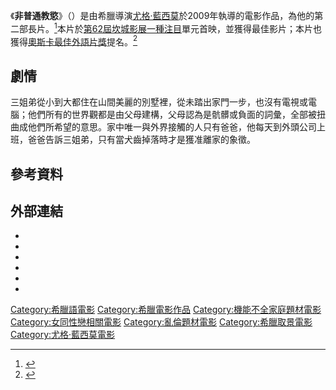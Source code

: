 {{noteTA
|G1=Movie
|1=zh-hant:非普通教慾;zh-cn:狗牙;
|2=zh-hant:尤格;zh-cn:欧格斯;
|3=zh-hant:藍西莫;zh-cn:兰斯莫斯;
}}
{{Infobox film
| name           = 非普通教慾<br/>Κυνόδοντας
| image          = 
| caption        = 
| director       = [[尤格·藍西莫|尤格·藍西莫]]
| producer       = 
| writer         = 尤格·藍西莫<br>Efthymis Filippou
| screenplay     = 
| story          = 
| based on       = 
| starring       = Christos Stergioglou<br>Michelle Valley<br>Angeliki Papoulia<br>[[玛丽·特索尼|玛丽·特索尼]]<br>Christos Passalis
| music          = 
| cinematography = Thimios Bakatatakis
| editing        = Yorgos Mavropsaridis
| studio         = 
| distributor    = 
| released       = {{Film date|2009|5|18|[[第62届戛纳电影节|坎城影展]]|2009|11|11|希臘}}
| runtime        = 97分鐘
| country        = {{GRE}}
| language       = 希臘語
| budget         = 
| gross          = 
| cn_name        = 狗牙、犬齿之家
| tw_name        = 非普通教慾、犬齿之家
}}

《'''非普通教慾'''》（{{lang-el|'''Κυνόδοντας'''}}）是由希臘導演[[尤格·藍西莫|尤格·藍西莫]]於2009年執導的電影作品，為他的第二部長片。<ref name="festival-cannes profile">{{cite web|url=http://www.festival-cannes.com/en/archives/ficheFilm/id/10875218/year/2009.html|title=Kynodontas (Dogtooth)|work=[[Cannes_Film_Festival|Cannes Film Festival]]|publisher=festival-cannes.com|accessdate=2009-05-23|archive-date=2011-08-23|archive-url=https://web.archive.org/web/20110823000251/http://www.festival-cannes.com/en/archives/ficheFilm/id/10875218/year/2009.html|dead-url=no}}</ref>本片於[[第62届戛纳电影节|第62屆坎城影展]][[一種注目|一種注目]]單元首映，並獲得最佳影片；本片也獲得[[奧斯卡最佳外語片獎|奧斯卡最佳外語片獎]]提名。<ref name="Oscar 83 nom">{{cite web|title=83rd Academy Awards Nominations Announced|url=http://www.oscars.org/press/presskits/nominations/pdf/83aa_release.pdf|publisher=oscars.org|accessdate=2011-01-25|date=2011-01-25|archive-date=2011-03-04|archive-url=https://web.archive.org/web/20110304052150/http://www.oscars.org/press/presskits/nominations/pdf/83aa_release.pdf|dead-url=no}}</ref>

== 劇情 ==
三姐弟從小到大都住在山間美麗的別墅裡，從未踏出家門一步，也沒有電視或電腦；他們所有的世界觀都是由父母建構，父母認為是骯髒或負面的詞彙，全部被扭曲成他們所希望的意思。家中唯一與外界接觸的人只有爸爸，他每天到外頭公司上班，爸爸告訴三姐弟，只有當犬齒掉落時才是獲准離家的象徵。

== 參考資料 ==
{{reflist}}

==外部連結==
* {{IMDb title|1379182|Dogtooth}}
* {{allrovi movie|489451|Dogtooth}}
* {{mojo title|dogtooth|Dogtooth}}
* {{rotten-tomatoes|dogtooth|Dogtooth}}
* {{metacritic film|dogtooth|Dogtooth}}
* {{douban}}

{{Yorgos Lanthimos}}
{{一種注目最佳影片}}
{{DEFAULTSORT:Dogtooth}}
[[Category:希臘語電影|Category:希臘語電影]]
[[Category:希臘電影作品|Category:希臘電影作品]]
[[Category:機能不全家庭題材電影|Category:機能不全家庭題材電影]]
[[Category:女同性戀相關電影|Category:女同性戀相關電影]]
[[Category:亂倫題材電影|Category:亂倫題材電影]]
[[Category:希臘取景電影|Category:希臘取景電影]]
[[Category:尤格·藍西莫電影|Category:尤格·藍西莫電影]]